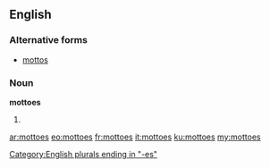 ==English==

===Alternative forms===
*[[mottos]]

===Noun===
'''mottoes'''

# {{plural of|motto}}

[[Category:English plurals ending in "-es"]]

[[ar:mottoes]]
[[eo:mottoes]]
[[fr:mottoes]]
[[it:mottoes]]
[[ku:mottoes]]
[[my:mottoes]]